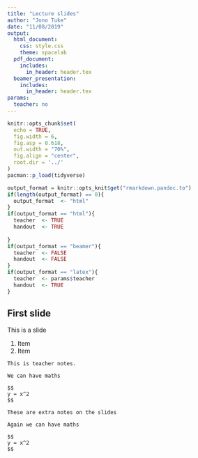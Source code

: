 ```yaml
---
title: "Lecture slides"
author: "Jono Tuke"
date: "11/08/2019"
output:
  html_document: 
    css: style.css
    theme: spacelab
  pdf_document:
    includes:
      in_header: header.tex
  beamer_presentation:
    includes:
      in_header: header.tex
params: 
  teacher: no
---
```


```r
knitr::opts_chunk$set(
  echo = TRUE, 
  fig.width = 6, 
  fig.asp = 0.618, 
  out.width = "70%",
  fig.align = "center", 
  root.dir = '../'
)
pacman::p_load(tidyverse)
```


```r
output_format = knitr::opts_knit$get("rmarkdown.pandoc.to")
if(length(output_format) == 0){
  output_format  <- "html"
}
if(output_format == "html"){
  teacher  <- TRUE
  handout  <- TRUE
  
}
if(output_format == "beamer"){
  teacher  <- FALSE
  handout  <- FALSE
}
if(output_format == "latex"){
  teacher  <- params$teacher
  handout  <- TRUE
}
```

## First slide

This is a slide

1. Item
2. Item

```block
This is teacher notes. 

We can have maths

$$
y = x^2
$$
```

```block
These are extra notes on the slides

Again we can have maths

$$
y = x^2
$$
```
